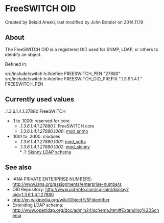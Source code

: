 
# FreeSWITCH OID 

 Created by  Belaid Areski, last modified by  John Boteler on 2014.11.19

## About

The FreeSWITCH OID is a registered OID used for SNMP, LDAP, or others to identify an object.

Defined in:

src/include/switch.h:#define FREESWITCH_PEN "27880"
src/include/switch.h:#define FREESWITCH_OID_PREFIX ".1.3.6.1.4.1." FREESWITCH_PEN

## Currently used values

.1.3.6.1.4.1.27880 FreeSWITCH

* .1 to .1000: reserved for core  
   * _.1.3.6.1.4.1.27880.1_: FreeSWITCH core  
   * _.1.3.6.1.4.1.27880.1000_: [mod\_snmp](../mod_snmp_6586926.mdx#about)
* .1001 to .2000: modules  
   * _.1.3.6.1.4.1.27880.1001_: [mod\_sofia](../mod_sofia_1048707.mdx#about)  
   * _.1.3.6.1.4.1.27880.1002_: [mod\_skinny](../mod_skinny_3375354.mdx#docs)  
         * _.1_: [Skinny LDAP schema](https://wiki.freeswitch.org/wiki/Mod%5Fskinny/skinny.schema "Mod skinny/skinny.schema")

## See also

* IANA PRIVATE ENTERPRISE NUMBERS: <http://www.iana.org/assignments/enterprise-numbers>
* OID Repository: <http://www.oid-info.com/cgi-bin/display?oid=1.3.6.1.4.1.27880>
* <http://en.wikipedia.org/wiki/Object%5Fidentifier>
* Extending LDAP schema: <http://www.openldap.org/doc/admin24/schema.html#Extending%20Schema>


